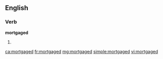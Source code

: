 ==English==

===Verb===
'''mortgaged'''

# {{past of|[[mortgage]]}}

[[ca:mortgaged]]
[[fr:mortgaged]]
[[mg:mortgaged]]
[[simple:mortgaged]]
[[vi:mortgaged]]
